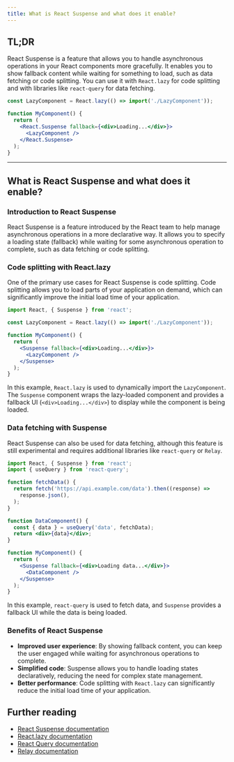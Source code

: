 ```yaml
---
title: What is React Suspense and what does it enable?
---
```


## TL;DR

React Suspense is a feature that allows you to handle asynchronous operations in your React components more gracefully. It enables you to show fallback content while waiting for something to load, such as data fetching or code splitting. You can use it with `React.lazy` for code splitting and with libraries like `react-query` for data fetching.

```jsx
const LazyComponent = React.lazy(() => import('./LazyComponent'));

function MyComponent() {
  return (
    <React.Suspense fallback={<div>Loading...</div>}>
      <LazyComponent />
    </React.Suspense>
  );
}
```

---

## What is React Suspense and what does it enable?

### Introduction to React Suspense

React Suspense is a feature introduced by the React team to help manage asynchronous operations in a more declarative way. It allows you to specify a loading state (fallback) while waiting for some asynchronous operation to complete, such as data fetching or code splitting.

### Code splitting with React.lazy

One of the primary use cases for React Suspense is code splitting. Code splitting allows you to load parts of your application on demand, which can significantly improve the initial load time of your application.

```jsx
import React, { Suspense } from 'react';

const LazyComponent = React.lazy(() => import('./LazyComponent'));

function MyComponent() {
  return (
    <Suspense fallback={<div>Loading...</div>}>
      <LazyComponent />
    </Suspense>
  );
}
```

In this example, `React.lazy` is used to dynamically import the `LazyComponent`. The `Suspense` component wraps the lazy-loaded component and provides a fallback UI (`<div>Loading...</div>`) to display while the component is being loaded.

### Data fetching with Suspense

React Suspense can also be used for data fetching, although this feature is still experimental and requires additional libraries like `react-query` or `Relay`.

```jsx
import React, { Suspense } from 'react';
import { useQuery } from 'react-query';

function fetchData() {
  return fetch('https://api.example.com/data').then((response) =>
    response.json(),
  );
}

function DataComponent() {
  const { data } = useQuery('data', fetchData);
  return <div>{data}</div>;
}

function MyComponent() {
  return (
    <Suspense fallback={<div>Loading data...</div>}>
      <DataComponent />
    </Suspense>
  );
}
```

In this example, `react-query` is used to fetch data, and `Suspense` provides a fallback UI while the data is being loaded.

### Benefits of React Suspense

- **Improved user experience**: By showing fallback content, you can keep the user engaged while waiting for asynchronous operations to complete.
- **Simplified code**: Suspense allows you to handle loading states declaratively, reducing the need for complex state management.
- **Better performance**: Code splitting with `React.lazy` can significantly reduce the initial load time of your application.

## Further reading

- [React Suspense documentation](https://react.dev/reference/react/Suspense)
- [React.lazy documentation](https://react.dev/reference/react/lazy)
- [React Query documentation](https://react-query.tanstack.com/)
- [Relay documentation](https://relay.dev/docs/en/experimental/api-reference#suspense)
